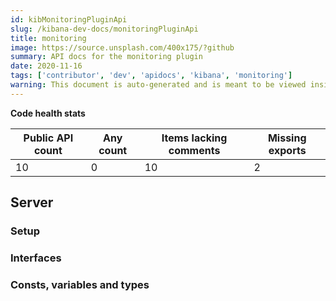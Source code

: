 ```yaml
---
id: kibMonitoringPluginApi
slug: /kibana-dev-docs/monitoringPluginApi
title: monitoring
image: https://source.unsplash.com/400x175/?github
summary: API docs for the monitoring plugin
date: 2020-11-16
tags: ['contributor', 'dev', 'apidocs', 'kibana', 'monitoring']
warning: This document is auto-generated and is meant to be viewed inside our experimental, new docs system. Reach out in #docs-engineering for more info.
---
```






**Code health stats**

| Public API count  | Any count | Items lacking comments | Missing exports | 
|-------------------|-----------|------------------------|-----------------|
| 10 | 0 | 10 | 2 |

## Server

### Setup
<DocDefinitionList data={[monitoringObj.server.setup]}/>

### Interfaces
<DocDefinitionList data={monitoringObj.server.interfaces}/>

### Consts, variables and types
<DocDefinitionList data={monitoringObj.server.misc}/>

